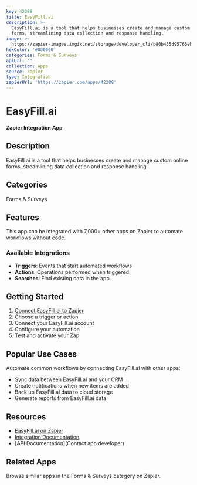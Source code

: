 ```yaml
---
key: 42288
title: EasyFill.ai
description: >-
  EasyFill.ai is a tool that helps businesses create and manage custom online
  forms, streamlining data collection and response handling.
image: >-
  https://zapier-images.imgix.net/storage/developer_cli/b80b435d95766eb8ebb716c966916c6b.png?auto=format%2Ccompress&ixlib=python-3.0.0&q=50
hexColor: '#000000'
categories: Forms & Surveys
apiUrl: ''
collection: Apps
source: zapier
type: Integration
zapierUrl: 'https://zapier.com/apps/42288'
---
```

# EasyFill.ai

**Zapier Integration App**

## Description

EasyFill.ai is a tool that helps businesses create and manage custom online forms, streamlining data collection and response handling.

## Categories

Forms & Surveys

## Features

This app can be integrated with 7,000+ other apps on Zapier to automate workflows without code.

### Available Integrations

- **Triggers**: Events that start automated workflows
- **Actions**: Operations performed when triggered
- **Searches**: Find existing data in the app

## Getting Started

1. [Connect EasyFill.ai to Zapier](https://zapier.com/apps/42288)
2. Choose a trigger or action
3. Connect your EasyFill.ai account
4. Configure your automation
5. Test and activate your Zap

## Popular Use Cases

Automate common workflows by connecting EasyFill.ai with other apps:

- Sync data between EasyFill.ai and your CRM
- Create notifications when new items are added
- Back up EasyFill.ai data to cloud storage
- Generate reports from EasyFill.ai data

## Resources

- [EasyFill.ai on Zapier](https://zapier.com/apps/42288)
- [Integration Documentation](https://zapier.com/apps/42288/integrations)
- [API Documentation](Contact app developer)

## Related Apps

Browse similar apps in the Forms & Surveys category on Zapier.
